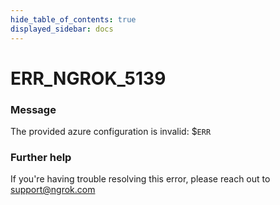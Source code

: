 ```yaml
---
hide_table_of_contents: true
displayed_sidebar: docs
---
```



# ERR_NGROK_5139

### Message
The provided azure configuration is invalid: $`ERR`

<ErrorDetails error='err_ngrok_5139' />


### Further help
If you're having trouble resolving this error, please reach out to [support@ngrok.com](mailto:support@ngrok.com?subject=Help%20with%20ERR_NGROK_5139)

